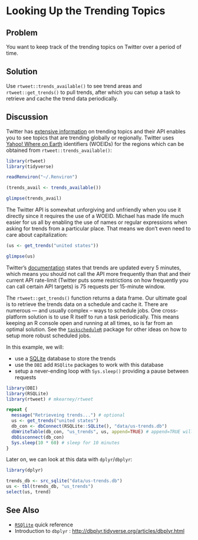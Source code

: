 # Looking Up the Trending Topics

## Problem

You want to keep track of the trending topics on Twitter over a period of time.

## Solution

Use `rtweet::trends_available()` to see trend areas and `rtweet::get_trends()` to pull trends, after which you can setup a task to retrieve and cache the trend data periodically.

## Discussion

Twitter has [extensive information](https://help.twitter.com/en/using-twitter/twitter-trending-faqs) on trending topics and their API enables you to see topics that are trending globally or regionally. Twitter uses [Yahoo! Where on Earth](https://developer.yahoo.com/geo/geoplanet/guide/concepts.html) identifiers (WOEIDs) for the regions which can be obtained from `rtweet::trends_available()`:

```{r 02_pkgs, message=FALSE, warning=FALSE, cache=FALSE}
library(rtweet)
library(tidyverse)
```
```{r echo=FALSE}
readRenviron("~/.Renviron")
```
```{r 02_trends_avail, message=FALSE, warning=FALSE, cache=TRUE}
(trends_avail <- trends_available())

glimpse(trends_avail)
```

The Twitter API is somewhat unforgiving and unfriendly when you use it directly since it requires the use of a WOEID. Michael has made life much easier for us all by enabling the use of names or regular expressions when asking for trends from a particular place. That means we don't even need to care about capitalization:

```{r 02_us_trends, message=FALSE, warning=FALSE, cache=TRUE}
(us <- get_trends("united states"))

glimpse(us)
```

Twitter's [documentation](https://developer.twitter.com/en/docs/trends/trends-for-location/api-reference/get-trends-place) states that trends are updated every 5 minutes, which means you should not call the API more frequently than that and their current API rate-limit (Twitter puts some restrictions on how frequently you can call certain API targets) is 75 requests per 15-minute window.

The `rtweet::get_trends()` function returns a data frame. Our ultimate goal is to retrieve the trends data on a schedule and cache it. There are numerous --- and usually complex -- ways to schedule jobs. One cross-platform solution is to use R itself to run a task periodically. This means keeping an R console open and running at all times, so is far from an optimal solution. See the [`taskscheduleR`](https://github.com/bnosac/taskscheduleR) package for other ideas on how to setup more robust scheduled jobs.

In this example, we will:

- use a [SQLite](https://www.sqlite.org/) database to store the trends
- use the `DBI` add `RSQlite` packages to work with this database
- setup a never-ending loop with `Sys.sleep()` providing a pause between requests

```{r 02_sqlite, message=FALSE, warning=FALSE, eval=FALSE}
library(DBI)
library(RSQLite)
library(rtweet) # mkearney/rtweet

repeat {
  message("Retrieveing trends...") # optional
  us <- get_trends("united states")
  db_con <- dbConnect(RSQLite::SQLite(), "data/us-trends.db")
  dbWriteTable(db_con, "us_trends", us, append=TRUE) # append=TRUE will update the table vs overwrite and also create it on first run if it does not exist
  dbDisconnect(db_con)
  Sys.sleep(10 * 60) # sleep for 10 minutes
}
```

Later on, we can look at this data with `dplyr`/`dbplyr`:

```{r 02_sql_get, message=FALSE, warning=FALSE, eval=TRUE, cache=FALSE}
library(dplyr)

trends_db <- src_sqlite("data/us-trends.db")
us <- tbl(trends_db, "us_trends")
select(us, trend)
```

## See Also

- [`RSQlite`](https://www.r-project.org/nosvn/pandoc/RSQLite.html) quick reference
- Introduction to `dbplyr` : <http://dbplyr.tidyverse.org/articles/dbplyr.html>
